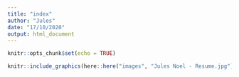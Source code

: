 ```yaml
---
title: "index"
author: "Jules"
date: "17/10/2020"
output: html_document
---
```


```r
knitr::opts_chunk$set(echo = TRUE)
```

```r
knitr::include_graphics(here::here("images", "Jules Noel - Resume.jpg"), error = FALSE)
```